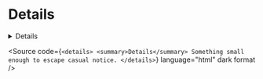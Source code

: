 
<Meta title="Atoms/Interactive/Details" />

# Details

<Unstyled>
  <details>
    <summary>Details</summary>
    Something small enough to escape casual notice.
  </details>
</Unstyled>

<Source
  code={`
    <details>
      <summary>Details</summary>
      Something small enough to escape casual notice.
    </details>
  `}
  language="html"
  dark
  format
/>